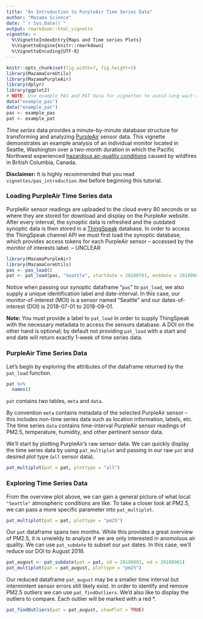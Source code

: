 ```yaml
---
title: "An Introduction to PurpleAir Time Series Data"
author: "Mazama Science"
date: "`r Sys.Date()`"
output: rmarkdown::html_vignette
vignette: >
  %\VignetteIndexEntry{Maps and Time series Plots}
  %\VignetteEngine{knitr::rmarkdown}
  %\VignetteEncoding{UTF-8}
---
```


```r
knitr::opts_chunk$set(fig.width=7, fig.height=5)
library(MazamaCoreUtils)
library(MazamaPurpleAir)
library(dplyr)
library(ggplot2)
# NOTE: Use example PAS and PAT data for vignettes to avoid long wait-times
data("example_pas")
data("example_pat")
pas <- example_pas
pat <- example_pat
```

_Time series_ data provides a minute-by-minute database structure for transforming 
and analyzing [PurpleAir](https://www.purpleair.com/) sensor data.
This vignette demonstrates an example analysis of an individual monitor located
in Seattle, Washington over a two-month duration in which the Pacific Northwest 
experienced [hazardous air-quality conditions](https://www.usnews.com/news/healthiest-communities/articles/2018-08-19/air-quality-to-worsen-in-northwest-as-smoke-returns) caused by wildfires in British Columbia, Canada. 

**Disclaimer:** It is highly recommended that you read `vignettes/pas_introduction.Rmd`
before beginning this tutorial.

### Loading PurpleAir Time Series data
PurpleAir sensor readings are uploaded to the cloud every 80 seconds or so 
where they are stored for download and display on the PurpleAir website. After
every interval, the synoptic data is refreshed and the outdated synoptic data is 
then stored in a [ThingSpeak](https://thingspeak.com) database. In order to 
access the ThingSpeak channel API we must first load the synoptic database, 
which provides access tokens for each PurpleAir sensor -- accessed by the 
monitor of interests label. -- UNCLEAR

```r
library(MazamaPurpleAir)
library(MazamaCoreUtils)
pas <- pas_load()
pat <- pat_load(pas, "Seattle", startdate = 20180701, enddate = 20180901)
```

Notice when passing our synoptic dataframe "`pas`" to `pat_load`, we also supply
a unique identification label and date-interval. In this case, our 
monitor-of-interest (MOI) is a sensor named "Seattle" and our dates-of-interest
(DOI) is 2018-07-01 to 2018-09-01. 

**Note:** You must provide a label to `pat_load` in 
order to supply ThingSpeak with the necessary metadata to access the sensors 
database. A DOI on the other hand is optional; by default not providing 
`pat_load` with a start and end date will return exactly 1-week of time series 
data.

### PurpleAir Time Series Data
Let's begin by exploring the attributes of the dataframe returned by the 
`pat_load` function. 

```r
pat %>%
  names()
```

`pat` contains _two_ tables, `meta` and `data`. 

By convention `meta` contains metadata of the selected PurpleAir sensor -- 
this includes non-time series data such as location information, labels, etc. 
The time series `data` contains time-interval PurpleAir sensor readings of 
PM2.5, temperature, humidity, and other pertinent sensor data. 

We'll start by plotting PurpleAir's raw sensor data. We can quickly display the 
time series data by using `pat_multiplot` and passing in our raw `pat` and desired 
plot type (`all` sensor data). 

```r
pat_multiplot(pat = pat, plottype = "all")
```

### Exploring Time Series Data

From the overview plot above, we can gain a general picture of what local 
`"Seattle"` atmospheric conditions are like. To take a closer look at PM2.5, we 
can pass a more specific parameter into `pat_multiplot`. 

```r
pat_multiplot(pat = pat, plottype = "pm25")
```

Our `pat` dataframe spans two months. While this provides a great overview of
PM2.5, it is unwieldy to analyze if we are only interested in anomolous air 
quality. We can use `pat_subdate` to subset our `pat` dates. In this case, we'll
reduce our DOI to August 2018.

```r
pat_august <- pat_subdate(pat = pat, sd = 20180801, ed = 20180901)
pat_multiplot(pat = pat_august, plottype = "pm25")
```

Our reduced dataframe `pat_august` may be a smaller time interval but 
intermintent sensor errors still likely exist. In order to identify and remove 
PM2.5 outliers we can use `pat_findOutliers`. We'd also like to display the
outliers to compare. Each outlier will be marked with a red *. 

```r
pat_findOutliers(pat = pat_august, showPlot = TRUE)
```

